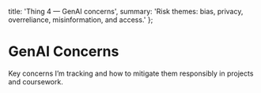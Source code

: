   title: 'Thing 4 — GenAI concerns',
  summary: 'Risk themes: bias, privacy, overreliance, misinformation, and access.'
};

# GenAI Concerns

Key concerns I’m tracking and how to mitigate them responsibly in projects and coursework.

